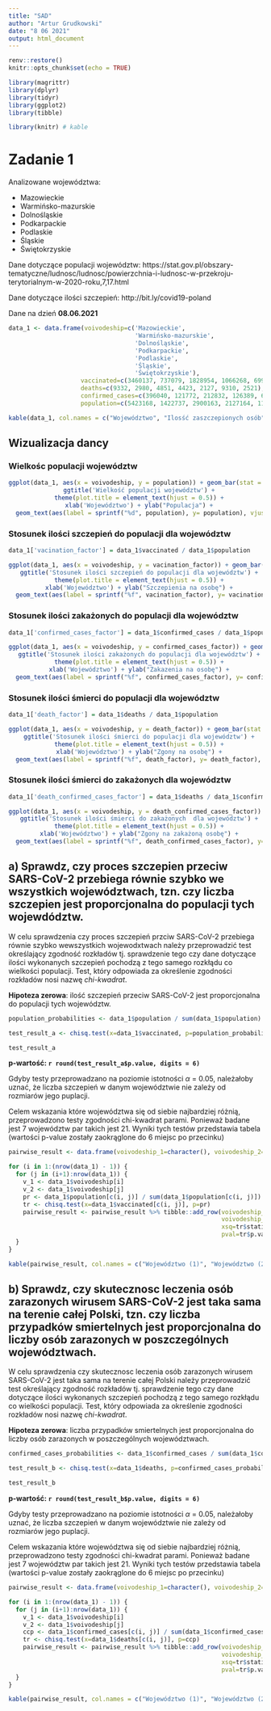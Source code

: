 ```yaml
---
title: "SAD"
author: "Artur Grudkowski"
date: "8 06 2021"
output: html_document
---
```


```r
renv::restore()
knitr::opts_chunk$set(echo = TRUE)

library(magrittr)
library(dplyr)
library(tidyr)
library(ggplot2)
library(tibble)

library(knitr) # kable 
```

# Zadanie 1
Analizowane województwa:

* Mazowieckie
* Warmińsko-mazurskie
* Dolnośląskie
* Podkarpackie
* Podlaskie
* Śląskie
* Świętokrzyskie

Dane dotyczące populacji województw: https://stat.gov.pl/obszary-tematyczne/ludnosc/ludnosc/powierzchnia-i-ludnosc-w-przekroju-terytorialnym-w-2020-roku,7,17.html

Dane dotyczące ilości szczepień: http://bit.ly/covid19-poland

Dane na dzień **08.06.2021**

```r
data_1 <- data.frame(voivodeship=c('Mazowieckie', 
                                   'Warmińsko-mazurskie', 
                                   'Dolnośląskie', 
                                   'Podkarpackie', 
                                   'Podlaskie', 
                                   'Śląskie', 
                                   'Świętokrzyskie'), 
                    vaccinated=c(3460137, 737079, 1828954, 1066268, 699749, 2693489, 627930),
                    deaths=c(9332, 2980, 4851, 4423, 2127, 9310, 2521),
                    confirmed_cases=c(396040, 121772, 212832, 126389, 69798, 362023, 72899),
                    population=c(5423168, 1422737, 2900163, 2127164, 1178353, 4517635, 1233961))
```
```r
kable(data_1, col.names = c("Województwo", "Ilosść zaszczepionych osób", "Ilość zgonów", "Ilość zakażonych", "Populacja"))
```

## Wizualizacja dancy

### Wielkośc populacji województw
<center> 
```r
ggplot(data_1, aes(x = voivodeship, y = population)) + geom_bar(stat = 'identity', fill = '#c3e8e0') +
  ggtitle('Wielkość populacji województw') +
  theme(plot.title = element_text(hjust = 0.5)) +
  xlab('Województwo') + ylab("Populacja") +
  geom_text(aes(label = sprintf("%d", population), y= population), vjust = 2)
```
</center>

### Stosunek ilości szczepień do populacji dla województw
```r
data_1['vacination_factor'] = data_1$vaccinated / data_1$population
```

<center> 
```r
ggplot(data_1, aes(x = voivodeship, y = vacination_factor)) + geom_bar(stat = 'identity', fill = '#c3e8e0') +
  ggtitle('Stosunek ilości szczepień do populacji dla województw') +
  theme(plot.title = element_text(hjust = 0.5)) +
  xlab('Województwo') + ylab("Szczepienia na osobę") +
  geom_text(aes(label = sprintf("%f", vacination_factor), y= vacination_factor), vjust = 2)
```
</center>

### Stosunek ilości zakażonych do populacji dla województw
```r
data_1['confirmed_cases_factor'] = data_1$confirmed_cases / data_1$population
```

<center> 
```r
ggplot(data_1, aes(x = voivodeship, y = confirmed_cases_factor)) + geom_bar(stat = 'identity', fill = '#c3e8e0') +
  ggtitle('Stosunek ilości zakażonych do populacji dla województw') +
  theme(plot.title = element_text(hjust = 0.5)) +
  xlab('Województwo') + ylab("Zakazenia na osobę") +
  geom_text(aes(label = sprintf("%f", confirmed_cases_factor), y= confirmed_cases_factor), vjust = 2)
```
</center>


### Stosunek ilości śmierci do populacji dla województw
```r
data_1['death_factor'] = data_1$deaths / data_1$population
```

<center> 
```r
ggplot(data_1, aes(x = voivodeship, y = death_factor)) + geom_bar(stat = 'identity', fill = '#c3e8e0') +
  ggtitle('Stosunek ilości śmierci do populacji dla województw') +
  theme(plot.title = element_text(hjust = 0.5)) +
  xlab('Województwo') + ylab("Zgony na osobę") +
  geom_text(aes(label = sprintf("%f", death_factor), y= death_factor), vjust = 2)
```
</center>

### Stosunek ilości śmierci do zakażonych dla województw
```r
data_1['death_confirmed_cases_factor'] = data_1$deaths / data_1$confirmed_cases
```

<center> 
```r
ggplot(data_1, aes(x = voivodeship, y = death_confirmed_cases_factor)) + geom_bar(stat = 'identity', fill = '#c3e8e0') +
  ggtitle('Stosunek ilości śmierci do zakażonych  dla województw') +
  theme(plot.title = element_text(hjust = 0.5)) +
  xlab('Województwo') + ylab("Zgony na zakażoną osobę") +
  geom_text(aes(label = sprintf("%f", death_confirmed_cases_factor), y= death_confirmed_cases_factor), vjust = 2)
```
</center>


## a) Sprawdz, czy proces szczepien przeciw SARS-CoV-2 przebiega równie szybko we wszystkich województwach, tzn. czy liczba szczepien jest proporcjonalna do populacji tych wojewdództw.

W celu sprawdzenia czy proces szczepień przciw SARS-CoV-2 przebiega równie szybko wewszystkich wojewodxtwach należy przeprowadzić test określający zgodność rozkładów tj. sprawdzenie tego czy dane dotyczące ilości wykonanych szczepień pochodzą z tego samego rozkłądu co wielkości populacji. Test, który odpowiada za określenie zgodności rozkładów nosi nazwę *chi-kwadrat*.

**Hipoteza zerowa**: ilość szczepień przeciw SARS-CoV-2 jest proporcjonalna do populacji tych województw.


```r
population_probabilities <- data_1$population / sum(data_1$population)

test_result_a <- chisq.test(x=data_1$vaccinated, p=population_probabilities)

test_result_a

```

**p-wartość: `r round(test_result_a$p.value, digits = 6)`**

Gdyby testy przeprowadzano na poziomie istotności $\alpha$ = 0.05, należałoby uznać, że liczba szczepień w danym województwie nie zależy od rozmiarów jego puplacji.

Celem wskazania które województwa się od siebie najbardziej różnią, przeprowadzono testy zgodności chi-kwadrat parami. Ponieważ badane jest 7 województw par takich jest 21. Wyniki tych testów przedstawia tabela (wartości p-value zostały zaokrąglone do 6 miejsc po przecinku)

```r
pairwise_result <- data.frame(voivodeship_1=character(), voivodeship_2=character(), xsq=double(), pval=double())

for (i in 1:(nrow(data_1) - 1)) {
  for (j in (i+1):nrow(data_1)) {
    v_1 <- data_1$voivodeship[i]
    v_2 <- data_1$voivodeship[j]
    pr <- data_1$population[c(i, j)] / sum(data_1$population[c(i, j)])
    tr <- chisq.test(x=data_1$vaccinated[c(i, j)], p=pr)
    pairwise_result <- pairwise_result %>% tibble::add_row(voivodeship_1=v_1, 
                                                           voivodeship_2=v_2, 
                                                           xsq=tr$statistic, 
                                                           pval=tr$p.value)
  }
}
```
```r
kable(pairwise_result, col.names = c("Województwo (1)", "Województwo (2)", "X-squared", "p-value"), digits = 6)
```

## b) Sprawdz, czy skutecznosc leczenia osób zarazonych wirusem SARS-CoV-2 jest taka sama na terenie całej Polski, tzn. czy liczba przypadków smiertelnych jest proporcjonalna do liczby osób zarazonych w poszczególnych województwach.

W celu sprawdzenia czy skutecznosc leczenia osób zarazonych wirusem SARS-CoV-2 jest taka sama na terenie całej Polski należy przeprowadzić test określający zgodność rozkładów tj. sprawdzenie tego czy dane dotyczące ilości wykonanych szczepień pochodzą z tego samego rozkłądu co wielkości populacji. Test, który odpowiada za określenie zgodności rozkładów nosi nazwę *chi-kwadrat*.

**Hipoteza zerowa**: liczba przypadków smiertelnych jest proporcjonalna do liczby osób zarazonych w poszczególnych województwach.


```r
confirmed_cases_probabilities <- data_1$confirmed_cases / sum(data_1$confirmed_cases)

test_result_b <- chisq.test(x=data_1$deaths, p=confirmed_cases_probabilities)

test_result_b

```

**p-wartość: `r round(test_result_b$p.value, digits = 6)`**

Gdyby testy przeprowadzano na poziomie istotności $\alpha$ = 0.05, należałoby uznać, że liczba szczepień w danym województwie nie zależy od rozmiarów jego puplacji.

Celem wskazania które województwa się od siebie najbardziej różnią, przeprowadzono testy zgodności chi-kwadrat parami. Ponieważ badane jest 7 województw par takich jest 21. Wyniki tych testów przedstawia tabela (wartości p-value zostały zaokrąglone do 6 miejsc po przecinku)

```r
pairwise_result <- data.frame(voivodeship_1=character(), voivodeship_2=character(), xsq=double(), pval=double())

for (i in 1:(nrow(data_1) - 1)) {
  for (j in (i+1):nrow(data_1)) {
    v_1 <- data_1$voivodeship[i]
    v_2 <- data_1$voivodeship[j]
    ccp <- data_1$confirmed_cases[c(i, j)] / sum(data_1$confirmed_cases[c(i, j)])
    tr <- chisq.test(x=data_1$deaths[c(i, j)], p=ccp)
    pairwise_result <- pairwise_result %>% tibble::add_row(voivodeship_1=v_1, 
                                                           voivodeship_2=v_2, 
                                                           xsq=tr$statistic, 
                                                           pval=tr$p.value)
  }
}
```
```r
kable(pairwise_result, col.names = c("Województwo (1)", "Województwo (2)", "X-squared", "p-value"), digits = 6)
```